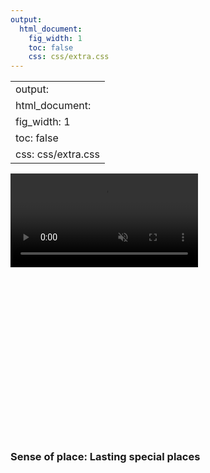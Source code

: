 ```yaml
---
output:
  html_document:
    fig_width: 1
    toc: false
    css: css/extra.css
---
```


---
output:
  html_document:
    fig_width: 1
    toc: false
    css: css/extra.css
---

<!-- <video autoplay muted loop id="myVideo"> -->
<!-- <source src="images/waves-ruvim-miksanskiy-pexels.mp4" type="video/mp4"> -->
<!-- </video> -->

<!-- <video autoplay muted loop id="myVideo"> -->
<!-- <source src="images/cliffs-rodnae-pexels.mp4" type="video/mp4"> -->
<!-- </video> -->

<video autoplay muted loop id="myVideo">
<source src="images/sea-ad-urpina-pexels.mp4" type="video/mp4">
</video>

<!-- LSP goal page title with banner image -->
<div class="page-lead" style="background-image:url(images/goals/stian-vesterinen-unsplash-sp.jpg);padding-top:270px">
<div class="wrap page-lead-content">
<h3 class="header"> 
Sense of place: Lasting special places
</h3>
</div>
</div>
